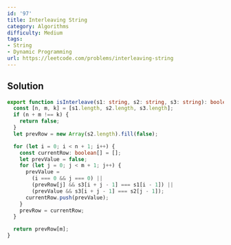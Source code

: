 ```yaml
---
id: '97'
title: Interleaving String
category: Algorithms
difficulty: Medium
tags:
- String
- Dynamic Programming
url: https://leetcode.com/problems/interleaving-string
---
```


## Solution

```typescript filename="solution.ts" copy
export function isInterleave(s1: string, s2: string, s3: string): boolean {
  const [n, m, k] = [s1.length, s2.length, s3.length];
  if (n + m !== k) {
    return false;
  }
  let prevRow = new Array(s2.length).fill(false);

  for (let i = 0; i < n + 1; i++) {
    const currentRow: boolean[] = [];
    let prevValue = false;
    for (let j = 0; j < m + 1; j++) {
      prevValue =
        (i === 0 && j === 0) ||
        (prevRow[j] && s3[i + j - 1] === s1[i - 1]) ||
        (prevValue && s3[i + j - 1] === s2[j - 1]);
      currentRow.push(prevValue);
    }
    prevRow = currentRow;
  }

  return prevRow[m];
}
```

